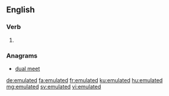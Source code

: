 ==English==

===Verb===
{{head|en|verb form}}

# {{en-past of|emulate}}

===Anagrams===
* [[dual meet#English|dual meet]]

[[de:emulated]]
[[fa:emulated]]
[[fr:emulated]]
[[ku:emulated]]
[[hu:emulated]]
[[mg:emulated]]
[[sv:emulated]]
[[vi:emulated]]